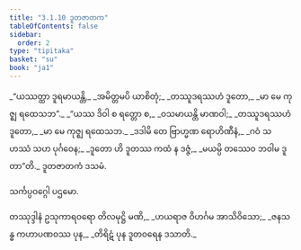 ```yaml
---
title: "3.1.10 ဒူတဇာတက"
tableOfContents: false
sidebar:
  order: 2
type: "tipitaka"
basket: "su"
book: "ja1"
---
```



<DynamicBreadcrumb />

<Division number="28" book="ja1">

<Paragraph number="706" type="verses" book="ja1">
_“ယဿတ္ထာ ဒူရမာယန္တိ,_  
_အမိတ္တမပိ ယာစိတုံ;_  
_တဿူဒရဿဟံ ဒူတော,_  
_မာ မေ ကုဇ္ဈ ရထေသဘ”._  

</Paragraph>

</Division>
<Division number="29" book="ja1">

<Paragraph number="707" type="verses" book="ja1">
_“ယဿ ဒိဝါ စ ရတ္တော စ,_  
_ဝသမာယန္တိ မာဏဝါ;_  
_တဿူဒရဿဟံ ဒူတော,_  
_မာ မေ ကုဇ္ဈ ရထေသဘ._  

</Paragraph>

</Division>
<Division number="30" book="ja1">

<Paragraph number="708" type="verses" book="ja1">
_ဒဒါမိ တေ ဗြာဟ္မဏ ရောဟိဏီနံ,_  
_ဂဝံ သဟဿံ သဟ ပုင်္ဂဝေန;_  
_ဒူတော ဟိ ဒူတဿ ကထံ န ဒဇ္ဇံ,_  
_မယမ္ပိ တဿေဝ ဘဝါမ ဒူတာ”တိ._  


</Paragraph>
</Division>

<Paragraph number="709" type="center" book="ja1">
ဒူတဇာတကံ ဒသမံ.

  
သင်္ကပ္ပဝဂ္ဂေါ ပဌမော.



</Paragraph>

<Paragraph number="710" type="center" book="ja1">
တဿုဒ္ဒါနံ


</Paragraph>

<Paragraph number="711" type="verses" book="ja1">
ဥသုကာရဝရော တိလမုဋ္ဌိ မဏိ,_  
_ဟယရာဇ ဝိဟင်္ဂမ အာသိဝိသော;_  
_ဇနသန္ဓ ကဟာပဏဝဿ ပုန,_  
_တိရိဋံ ပုန ဒူတဝရေန ဒသာတိ._
</Paragraph>